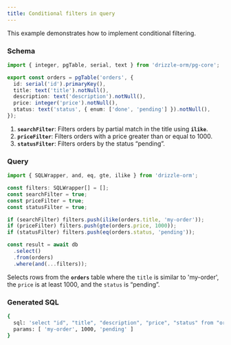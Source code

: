 ```yaml
---
title: Conditional filters in query
---
```


This example demonstrates how to implement conditional filtering.

### Schema

```ts
import { integer, pgTable, serial, text } from 'drizzle-orm/pg-core';

export const orders = pgTable('orders', {
  id: serial('id').primaryKey(),
  title: text('title').notNull(),
  description: text('description').notNull(),
  price: integer('price').notNull(),
  status: text('status', { enum: ['done', 'pending'] }).notNull(),
});
```

1. **`searchFilter`**: Filters orders by partial match in the title using **`ilike`**.
2. **`priceFilter`**: Filters orders with a price greater than or equal to 1000.
3. **`statusFilter`**: Filters orders by the status “pending”.

### Query

```ts
import { SQLWrapper, and, eq, gte, ilike } from 'drizzle-orm';

const filters: SQLWrapper[] = [];
const searchFilter = true;
const priceFilter = true;
const statusFilter = true;

if (searchFilter) filters.push(ilike(orders.title, 'my-order'));
if (priceFilter) filters.push(gte(orders.price, 1000));
if (statusFilter) filters.push(eq(orders.status, 'pending'));

const result = await db
  .select()
  .from(orders)
  .where(and(...filters));
```

Selects rows from the **`orders`** table where the `title` is similar to 'my-order', the `price` is at least 1000, and the `status` is “pending”.

### Generated SQL

```bash
{
  sql: 'select "id", "title", "description", "price", "status" from "orders" where ("orders"."title" ilike $1 and "orders"."price" >= $2 and "orders"."status" = $3)',
  params: [ 'my-order', 1000, 'pending' ]
}
```